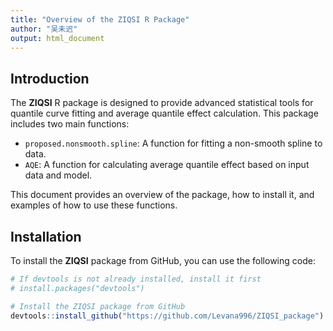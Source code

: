 ```yaml
---
title: "Overview of the ZIQSI R Package"
author: "吴未迟"
output: html_document
---
```


## Introduction

The **ZIQSI** R package is designed to provide advanced statistical tools for quantile curve fitting and average quantile effect calculation. This package includes two main functions:

- `proposed.nonsmooth.spline`: A function for fitting a non-smooth spline to data.
- `AQE`: A function for calculating average quantile effect based on input data and model.

This document provides an overview of the package, how to install it, and examples of how to use these functions.

## Installation

To install the **ZIQSI** package from GitHub, you can use the following code:

```r
# If devtools is not already installed, install it first
# install.packages("devtools")

# Install the ZIQSI package from GitHub
devtools::install_github("https://github.com/Levana996/ZIQSI_package")
```

